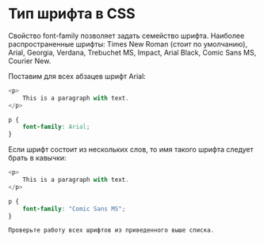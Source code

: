 # Тип шрифта в CSS

Свойство font-family позволяет задать семейство шрифта. Наиболее распространенные шрифты: Times New Roman (стоит по умолчанию), Arial, Georgia, Verdana, Trebuchet MS, Impact, Arial Black, Comic Sans MS, Courier New.

Поставим для всех абзацев шрифт Arial:

```js showLineNumbers copy 
<p>
	This is a paragraph with text.
</p>
```

```css showLineNumbers copy
p {
	font-family: Arial;
}
```

Если шрифт состоит из нескольких слов, то имя такого шрифта следует брать в кавычки:

```js showLineNumbers copy 
<p>
	This is a paragraph with text.
</p>
```

```css showLineNumbers copy
p {
	font-family: "Comic Sans MS";
}
```

```js filename="Задание №1"
Проверьте работу всех шрифтов из приведенного выше списка.
```